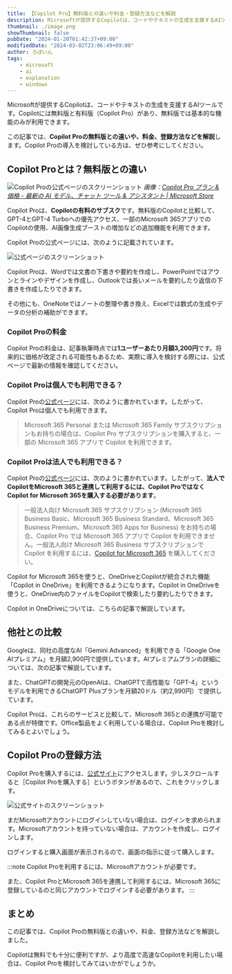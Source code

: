 ```yaml
---
title: 【Copilot Pro】無料版との違いや料金・登録方法などを解説
description: Microsoftが提供するCopilotは、コードやテキストの生成を支援するAIツールです。Copilotには無料版と有料版（Copilot Pro）があり、無料版では基本的な機能のみが利用できます。この記事では、Copilot Proの無料版との違いや、料金、登録方法などを解説します。Copilot Proの導入を検討している方は、ぜひ参考にしてください。
thumbnail: ./image.png
showThumbnail: false
pubDate: "2024-01-20T01:42:37+09:00"
modifiedDate: "2024-03-02T23:06:49+09:00"
author: ろぼいん
tags:
    - microsoft
    - ai
    - explanation
    - windows
---
```



Microsoftが提供するCopilotは、コードやテキストの生成を支援するAIツールです。Copilotには無料版と有料版（Copilot Pro）があり、無料版では基本的な機能のみが利用できます。

この記事では、**Copilot Proの無料版との違いや、料金、登録方法などを解説**します。Copilot Proの導入を検討している方は、ぜひ参考にしてください。

## Copilot Proとは？無料版との違い

![Copilot Proの公式ページのスクリーンショット](./image.png)
*画像：[Copilot Pro プラン & 価格 - 最新の AI モデル、チャット ツール & アシスタント | Microsoft Store](https://www.microsoft.com/ja-jp/store/b/copilotpro)*

Copilot Proは、**Copilotの有料のサブスク**です。無料版のCopilotと比較して、GPT-4とGPT-4 Turboへの優先アクセス、一部のMicrosoft 365アプリでのCopilotの使用、AI画像生成ブーストの増加などの追加機能を利用できます。

Copilot Proの公式ページには、次のように記載されています。

![公式ページのスクリーンショット](./image-1.png)

Copilot Proは、Wordでは文書の下書きや要約を作成し、PowerPointではアウンとラインやデザインを作成し、Outlookでは長いメールを要約したり返信の下書きを作成したりできます。

その他にも、OneNoteではノートの整理や書き換え、Excelでは数式の生成やデータの分析の補助ができます。

### Copilot Proの料金

Copilot Proの料金は、記事執筆時点では**1ユーザーあたり月額3,200円**です。将来的に価格が改定される可能性もあるため、実際に導入を検討する際には、公式ページで最新の情報を確認してください。

### Copilot Proは個人でも利用できる？

Copilot Proの[公式ページ](https://www.microsoft.com/ja-jp/store/b/copilotpro)には、次のように書かれています。したがって、Copilot Proは個人でも利用できます。

> Microsoft 365 Personal または Microsoft 365 Family サブスクリプションもお持ちの場合は、Copilot Pro サブスクリプションを購入すると、一部の Microsoft 365 アプリで Copilot を利用できます。

### Copilot Proは法人でも利用できる？

Copilot Proの[公式ページ](https://www.microsoft.com/ja-jp/store/b/copilotpro)には、次のように書かれています。したがって、**法人でCopilotをMicrosoft 365と連携して利用するには、Copilot ProではなくCopilot for Microsoft 365を購入する必要があります**。

> 一般法人向け Microsoft 365 サブスクリプション (Microsoft 365 Business Basic、Microsoft 365 Business Standard、Microsoft 365 Business Premium、Microsoft 365 Apps for Business) をお持ちの場合、Copilot Pro では Microsoft 365 アプリで Copilot を利用できません。一般法人向け Microsoft 365 Business サブスクリプションで Copilot を利用するには、[Copilot for Microsoft 365](https://www.microsoft.com/microsoft-365/microsoft-copilot) を購入してください。

Copilot for Microsoft 365を使うと、OneDriveとCopilotが統合された機能「Copilot in OneDrive」を利用できるようになります。Copilot in OneDriveを使うと、OneDrive内のファイルをCopilotで検索したり要約したりできます。

Copilot in OneDriveについては、こちらの記事で解説しています。

<ArticleCard link="/article/2024/03/02/copilot-in-onedrive/" />

## 他社との比較

Googleは、同社の高度なAI「Gemini Advanced」を利用できる「Google One AIプレミアム」を月額2,900円で提供しています。AIプレミアムプランの詳細については、次の記事で解説しています。

<ArticleCard link="/article/2024/02/09/google-one-ai-premium-features-and-differences-from-other-plans/" />

また、ChatGPTの開発元のOpenAIは、ChatGPTで高性能な「GPT-4」というモデルを利用できるChatGPT Plusプランを月額20ドル（約2,990円）で提供しています。

Copilot Proは、これらのサービスと比較して、Microsoft 365との連携が可能である点が特徴です。Office製品をよく利用している場合は、Copilot Proを検討してみるとよいでしょう。

## Copilot Proの登録方法

Copilot Proを購入するには、[公式サイト](https://www.microsoft.com/ja-jp/store/b/copilotpro)にアクセスします。少しスクロールすると［Copilot Proを購入する］というボタンがあるので、これをクリックします。

![公式サイトのスクリーンショット](./image-2.png)

まだMicrosoftアカウントにログインしていない場合は、ログインを求められます。Microsoftアカウントを持っていない場合は、アカウントを作成し、ログインします。

ログインすると購入画面が表示されるので、画面の指示に従って購入します。

:::note
Copilot Proを利用するには、Microsoftアカウントが必要です。

また、Copilot ProとMicrosoft 365を連携して利用するには、Microsoft 365に登録しているのと同じアカウントでログインする必要があります。
:::

## まとめ

この記事では、Copilot Proの無料版との違いや、料金、登録方法などを解説しました。

Copilotは無料でも十分に便利ですが、より高度で高速なCopilotを利用したい場合は、Copilot Proを検討してみてはいかがでしょうか。
